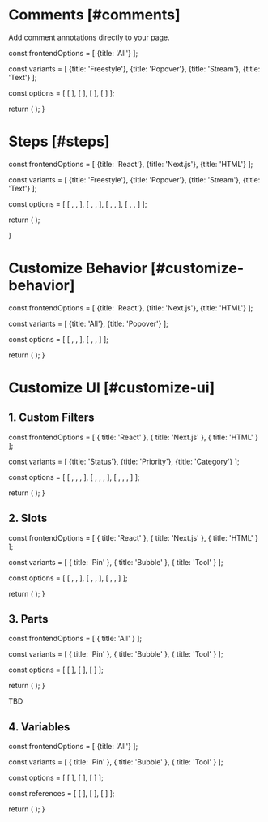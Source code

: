 

# Comments [#comments]

<Subheading>Add comment annotations directly to your page.</Subheading>

  const frontendOptions = [
    {title: 'All'}
  ];

  const variants = [
    {title: 'Freestyle'},
    {title: 'Popover'},
    {title: 'Stream'},
    {title: 'Text'}
  ];

  const options = [
    [ <CommentsDemo demoUrl="comments" /> ],
    [ <CommentsDemo demoUrl="comments-popover" /> ],
    [ <CommentsDemo demoUrl="comments-stream" /> ],
    [ <CommentsDemo demoUrl="comments-text" /> ]
  ];

  return (
    <StepTabsVariants
      frontendOptions={frontendOptions}
      variants={variants}
      options={options}
    />
  );
}

<Test />

# Steps [#steps]


  const frontendOptions = [
    {title: 'React'},
    {title: 'Next.js'},
    {title: 'HTML'}
  ];

  const variants = [
    {title: 'Freestyle'},
    {title: 'Popover'},
    {title: 'Stream'},
    {title: 'Text'}
  ];

  const options = [
    [
      <ReactFreestyleOverview sectionId="steps" />,
      <ReactFreestyleOverview sectionId="steps" />,
      <HTMLFreestyleOverview sectionId="steps" />
    ],
    [
      <ReactPopoverOverview sectionId="steps" />,
      <ReactPopoverOverview sectionId="steps" />,
      <HTMLPopoverOverview sectionId="steps" />
    ],
    [
      <ReactStreamOverview sectionId="steps" />,
      <ReactStreamOverview sectionId="steps" />,
      <HTMLStreamOverview sectionId="steps" />
    ],
    [
      <ReactTextOverview sectionId="steps" />,
      <ReactTextOverview sectionId="steps" />,
      <HTMLTextOverview sectionId="steps" />
    ]
  ];

  return (
    <StepTabsVariants
      frontendOptions={frontendOptions}
      variants={variants}
      options={options}
    />
  );

}

<CommentOverviewSteps />

# Customize Behavior [#customize-behavior]

  const frontendOptions = [
    {title: 'React'},
    {title: 'Next.js'},
    {title: 'HTML'}
  ];

  const variants = [
    {title: 'All'},
    {title: 'Popover'}
  ];

  const options = [
    [
      <ReactAllCustom sectionId="customize-behavior" />,
      <ReactAllCustom sectionId="customize-behavior" />,
      <HTMLAllCustom sectionId="customize-behavior" />
    ],
    [
      <ReactPopoverCustom sectionId="customize-behavior" />,
      <ReactPopoverCustom sectionId="customize-behavior" />,
      <HTMLPopoverCustom sectionId="customize-behavior" />
    ]
  ];

  return (
    <StepTabsVariants
      frontendOptions={frontendOptions}
      variants={variants}
      options={options}
    />
  );
}

<CommentCustomizeSteps />

# Customize UI [#customize-ui]

## 1. Custom Filters

  const frontendOptions = [
    { title: 'React' },
    { title: 'Next.js' },
    { title: 'HTML' }
  ];

  const variants = [
    {title: 'Status'},
    {title: 'Priority'},
    {title: 'Category'}
  ];

  const options = [
    [
      <ReactCustomStatus sectionId="customize-ui" />,
      <ReactCustomStatus sectionId="customize-ui" />,
      <HTMLCustomStatus sectionId="customize-ui" />,
    ],
    [
      <ReactCustomPriority sectionId="customize-ui" />,
      <ReactCustomPriority sectionId="customize-ui" />,
      <HTMLCustomPriority sectionId="customize-ui" />,
    ],
    [
      <ReactCustomCategory sectionId="customize-ui" />,
      <ReactCustomCategory sectionId="customize-ui" />,
      <HTMLCustomCategory sectionId="customize-ui" />,
    ]
  ];

  return (
    <StepTabsVariants
      frontendOptions={frontendOptions}
      variants={variants}
      options={options}
    />
  );
}

<CustomFilterSteps />

## 2. Slots

  const frontendOptions = [
    { title: 'React' },
    { title: 'Next.js' },
    { title: 'HTML' }
  ];

  const variants = [
    { title: 'Pin' },
    { title: 'Bubble' },
    { title: 'Tool' }
  ];

  const options = [
    [
      <ReactPin sectionId="customize-ui" />,
      <ReactPin sectionId="customize-ui" />,
      <HTMLPin sectionId="customize-ui" />
    ],
    [
      <ReactBubble sectionId="customize-ui" />,
      <ReactBubble sectionId="customize-ui" />,
      <HTMLBubble sectionId="customize-ui" />
    ],
    [
      <ReactTool sectionId="customize-ui" />,
      <ReactTool sectionId="customize-ui" />,
      <HTMLTool sectionId="customize-ui" />
    ]
  ];

  return (
    <StepTabsVariants
      frontendOptions={frontendOptions}
      variants={variants}
      options={options}
    />
  );
}

<CommentSlotSteps />

## 3. Parts

  const frontendOptions = [
    { title: 'All' }
  ];

  const variants = [
    { title: 'Pin' },
    { title: 'Bubble' },
    { title: 'Tool' }
  ];

  const options = [
    [
      <PinPart sectionId="customize-ui" />
    ],
    [
      <BubblePart sectionId="customize-ui" />
    ],
    [
      <ToolPart sectionId="customize-ui" />
    ]
  ];

  return (
    <StepTabsVariants 
      frontendOptions={frontendOptions}
      variants={variants}
      options={options}
    />
  );
}

<CommentPartSteps />

TBD

## 4. Variables

  const frontendOptions = [
    {title: 'All'}
  ];

  const variants = [
    { title: 'Pin' },
    { title: 'Bubble' },
    { title: 'Tool' }
  ];

  const options = [
    [
      <PinVariables sectionId="customize-ui" />
    ],
    [
      <BubbleVariables sectionId="customize-ui" />
    ],
    [
      <ToolVariables sectionId="customize-ui" />
    ]
  ];

  const references = [
    [
      <PinVariablesRef />
    ],
    [
      <BubbleVariablesRef />
    ],
    [
      <ToolVariablesRef />
    ]
  ];

  return (
    <StepTabsVariants
      frontendOptions={frontendOptions}
      variants={variants}
      options={options}
      references={references}
    />
  );
}

<CommentVariableSteps />